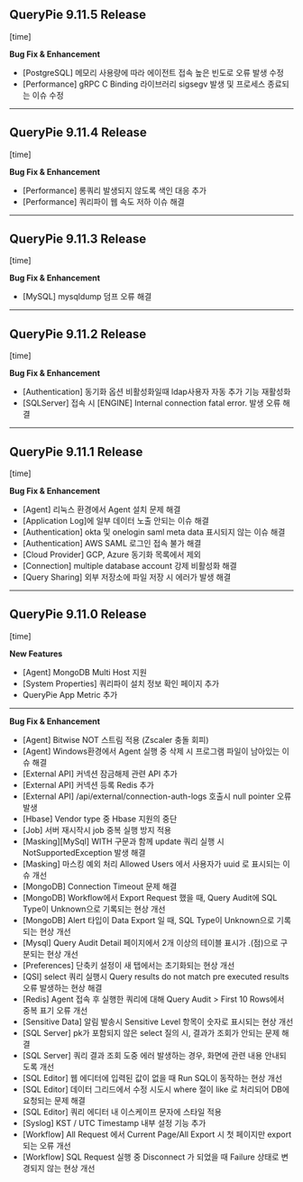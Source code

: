 ## QueryPie 9.11.5 Release
[time]

**Bug Fix & Enhancement**

* [PostgreSQL] 메모리 사용량에 따라 에이전트 접속 높은 빈도로 오류 발생 수정
* [Performance] gRPC C Binding 라이브러리 sigsegv 발생 및 프로세스 종료되는 이슈 수정



---

## QueryPie 9.11.4 Release
[time]

**Bug Fix & Enhancement**

* [Performance] 롱쿼리 발생되지 않도록 색인 대응 추가
* [Performance] 쿼리파이 웹 속도 저하 이슈 해결



---

## QueryPie 9.11.3 Release
[time]

**Bug Fix & Enhancement**

* [MySQL] mysqldump 덤프 오류 해결



---

## QueryPie 9.11.2 Release
[time]

**Bug Fix & Enhancement**

* [Authentication] 동기화 옵션 비활성화일때 ldap사용자 자동 추가 기능 재활성화 
* [SQLServer] 접속 시 [ENGINE] Internal connection fatal error. 발생 오류 해결



---

## QueryPie 9.11.1 Release
[time]

**Bug Fix & Enhancement**

* [Agent] 리눅스 환경에서 Agent 설치 문제 해결
* [Application Log]에 일부 데이터 노출 안되는 이슈 해결
* [Authentication] okta 및 onelogin saml meta data 표시되지 않는 이슈 해결
* [Authentication] AWS SAML 로그인 접속 불가 해결
* [Cloud Provider] GCP, Azure 동기화 목록에서 제외
* [Connection] multiple database account 강제 비활성화 해결
* [Query Sharing] 외부 저장소에 파일 저장 시 에러가 발생 해결

---

## QueryPie 9.11.0 Release
[time]

**New Features**

* [Agent] MongoDB Multi Host 지원
* [System Properties] 쿼리파이 설치 정보 확인 페이지 추가
* QueryPie App Metric 추가

** **

**Bug Fix & Enhancement**

* [Agent] Bitwise NOT 스트림 적용 (Zscaler 충돌 회피) 
* [Agent] Windows환경에서 Agent 실행 중 삭제 시 프로그램 파일이 남아있는 이슈 해결
* [External API] 커넥션 잠금해제 관련 API 추가
* [External API] 커넥션 등록 Redis 추가 
* [External API] /api/external/connection-auth-logs 호출시 null pointer 오류 발생 
* [Hbase] Vendor type 중 Hbase 지원의 중단
* [Job] 서버 재시작시 job 중복 실행 방지 적용
* [Masking][MySql] WITH 구문과 함께 update 쿼리 실행 시 NotSupportedException 발생 해결 
* [Masking] 마스킹 예외 처리 Allowed Users 에서 사용자가 uuid 로 표시되는 이슈 개선
* [MongoDB] Connection Timeout 문제 해결 
* [MongoDB] Workflow에서 Export Request 했을 때, Query Audit에 SQL Type이 Unknown으로 기록되는 현상 개선 
* [MongoDB] Alert 타입이 Data Export 일 때, SQL Type이 Unknown으로 기록되는 현상 개선 
* [Mysql] Query Audit Detail 페이지에서 2개 이상의 테이블 표시가 .(점)으로 구분되는 현상 개선
* [Preferences] 단축키 설정이 새 탭에서는 초기화되는 현상 개선 
* [QSI] select 쿼리 실행시 Query results do not match pre executed results 오류 발생하는 현상 해결
* [Redis] Agent 접속 후 실행한 쿼리에 대해 Query Audit &gt; First 10 Rows에서 중복 표기 오류 개선
* [Sensitive Data] 알림 발송시 Sensitive Level 항목이 숫자로 표시되는 현상 개선
* [SQL Server] pk가 포함되지 않은 select 질의 시, 결과가 조회가 안되는 문제 해결
* [SQL Server] 쿼리 결과 조회 도중 에러 발생하는 경우, 화면에 관련 내용 안내되도록 개선
* [SQL Editor] 웹 에디터에 입력된 값이 없을 때 Run SQL이 동작하는 현상 개선
* [SQL Editor] 데이터 그리드에서 수정 시도시 where 절이 like 로 처리되어 DB에 요청되는 문제 해결 
* [SQL Editor] 쿼리 에디터 내 이스케이프 문자에 스타일 적용
* [Syslog] KST / UTC Timestamp 내부 설정 기능 추가 
* [Workflow] All Request 에서 Current Page/All Export 시 첫 페이지만 export 되는 오류 개선
* [Workflow] SQL Request 실행 중 Disconnect 가 되었을 때 Failure 상태로 변경되지 않는 현상 개선


